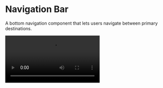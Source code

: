 
# Navigation Bar

A bottom navigation component that lets users navigate between primary destinations.

<SourceCodeTag componentName="NavigationBar.kt" />

<Video src="https://files.catbox.moe/n3k8p9.mp4" />

<br />

## Installation

```bash copy
./gradlew lumo --add NavigationBar
```

## Usage

### Basic Navigation Bar

```kotlin copy
var selectedItem by remember { mutableStateOf("home") }
val items = mapOf(
    "home" to "Home",
    "search" to "Search",
    "profile" to "Profile"
)

NavigationBar {
    items.forEach { (key, label) ->
        NavigationBarItem(
            icon = { Icon(Icons.Default.Home, contentDescription = label) },
            label = { Text(label) },
            selected = selectedItem == key,
            onClick = { selectedItem = key }
        )
    }
}
```

### Custom Navigation Bar

```kotlin copy
NavigationBar(
    containerColor = AppTheme.colors.surface,
    contentColor = AppTheme.colors.onSurface
) {
    NavigationBarItem(
        selected = selected,
        onClick = { /* Handle click */ },
        icon = { Icon(Icons.Default.Home, "Home") },
        label = { Text("Home") },
        colors = NavigationBarItemDefaults.colors(
            selectedIconColor = AppTheme.colors.primary,
            selectedTextColor = AppTheme.colors.primary
        )
    )
}
```

## API Documentation

### NavigationBar

The container component that holds navigation items.

#### Parameters

| Parameter        | Type                              | Default             | Description                     |
| ---------------- | --------------------------------- | ------------------- | ------------------------------- |
| `modifier`       | `Modifier`                        | `Modifier`          | Modifier for the container      |
| `containerColor` | `Color`                           | `background`        | Background color of the nav bar |
| `contentColor`   | `Color`                           | `contentColorFor()` | Color of the content            |
| `windowInsets`   | `WindowInsets`                    | `systemBars`        | Window insets for the nav bar   |
| `content`        | `@Composable RowScope.() -> Unit` | -                   | Navigation items content        |

### NavigationBarItem

Individual navigation items within the bar.

#### Parameters

| Parameter           | Type                        | Default             | Description                         |
| ------------------- | --------------------------- | ------------------- | ----------------------------------- |
| `selected`          | `Boolean`                   | -                   | Whether this item is selected       |
| `onClick`           | `() -> Unit`                | -                   | Called when this item is clicked    |
| `icon`              | `@Composable () -> Unit`    | -                   | Icon content for this item          |
| `modifier`          | `Modifier`                  | `Modifier`          | Modifier for the item               |
| `enabled`           | `Boolean`                   | `true`              | Whether the item is enabled         |
| `label`             | `@Composable (() -> Unit)?` | `null`              | Optional text label for this item   |
| `alwaysShowLabel`   | `Boolean`                   | `true`              | Show label regardless of selection  |
| `colors`            | `NavigationBarItemColors`   | `defaults.colors()` | Colors for different item states    |
| `textStyle`         | `TextStyle`                 | `typography.label2` | Text style for the label            |
| `interactionSource` | `MutableInteractionSource`  | `remember{}`        | Source of interactions for the item |
